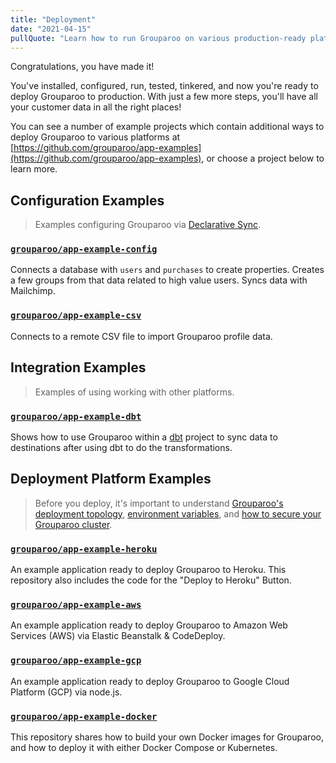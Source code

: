 ```yaml
---
title: "Deployment"
date: "2021-04-15"
pullQuote: "Learn how to run Grouparoo on various production-ready platforms."
---
```


Congratulations, you have made it!

You've installed, configured, run, tested, tinkered, and now you're ready to deploy Grouparoo to production. With just a few more steps, you'll have all your customer data in all the right places!

You can see a number of example projects which contain additional ways to deploy Grouparoo to various platforms at [https://github.com/grouparoo/app-examples](https://github.com/grouparoo/app-examples), or choose a project below to learn more.

## Configuration Examples

> Examples configuring Grouparoo via [Declarative Sync](https://www.grouparoo.com/docs/config).

### [`grouparoo/app-example-config`](https://github.com/grouparoo/app-example-config)

Connects a database with `users` and `purchases` to create properties. Creates a few groups from that data related to high value users. Syncs data with Mailchimp.

### [`grouparoo/app-example-csv`](https://github.com/grouparoo/app-example-csv)

Connects to a remote CSV file to import Grouparoo profile data.

## Integration Examples

> Examples of using working with other platforms.

### [`grouparoo/app-example-dbt`](https://github.com/grouparoo/app-example-dbt)

Shows how to use Grouparoo within a [dbt](https://www.getdbt.com) project to sync data to destinations after using dbt to do the transformations.

## Deployment Platform Examples

> Before you deploy, it's important to understand [Grouparoo's deployment topology](https://www.grouparoo.com/docs/support/network), [environment variables](https://www.grouparoo.com/docs/support/environment), and [how to secure your Grouparoo cluster](https://www.grouparoo.com/docs/support/security).

### [`grouparoo/app-example-heroku`](https://github.com/grouparoo/app-example-heroku)

An example application ready to deploy Grouparoo to Heroku. This repository also includes the code for the "Deploy to Heroku" Button.

### [`grouparoo/app-example-aws`](https://github.com/grouparoo/app-example-aws)

An example application ready to deploy Grouparoo to Amazon Web Services (AWS) via Elastic Beanstalk & CodeDeploy.

### [`grouparoo/app-example-gcp`](https://github.com/grouparoo/app-example-gcp)

An example application ready to deploy Grouparoo to Google Cloud Platform (GCP) via node.js.

### [`grouparoo/app-example-docker`](https://github.com/grouparoo/app-example-docker)

This repository shares how to build your own Docker images for Grouparoo, and how to deploy it with either Docker Compose or Kubernetes.
